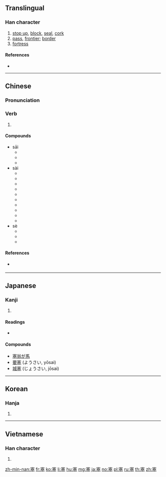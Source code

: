 ==Translingual==

===Han character===
{{Han char|rn=32|rad=土|as=10|sn=13|four=30104|canj=JTCG|ids=⿱𡨄土}}

# [[stop up]], [[block]], [[seal]], [[cork]]
# [[pass]], [[frontier]]; [[border]]
# [[fortress]]

====References====
* {{Han ref|kx=0236.090|dkj=05349|dj=0474.020|hdz=10475.010|uh=585E|ud=22622|bh=B6EB|bd=46827}}

----

==Chinese==
{{zh-forms}}

===Pronunciation===
{{zh-pron
|m=sāi,sài,sè
|c=coi3,sak1
|mn=sat/sài
|mc=y
|oc=y
|ma=Zh-sai.ogg
|cat=v,n
}}

===Verb===
{{zh-verb}}

# {{rfdef|lang=zh}}

====Compounds====
* sāi
** {{zh-l|塞車}}
** {{zh-l|塞牙}}
** {{zh-l|塞子}}
* sài
** {{zh-l|塞北}}
** {{zh-l|塞爾維亞}}
** {{zh-l|塞拉利昂}}
** {{zh-l|塞納河}}
** {{zh-l|塞內加爾}}
** {{zh-l|塞浦路斯}}
** {{zh-l|塞舌爾}}
** {{zh-l|塞外}}
** {{zh-l|塞維利亞}}
** {{zh-l|塞翁失馬}}
* sè
** {{zh-l|塞擦音}}
** {{zh-l|塞音}}
** {{zh-l|塞責}}

====References====
* {{qual|Min Nan}} {{thcwd|9387}}

----

==Japanese==

===Kanji===
{{ja-kanji|grade=c|rs=土10}}

# {{defn|lang=ja|sort=土10}}

====Readings====
* {{ja-readings|on=[[そく]] (soku), [[さい]] (sai)|kun=[[ふさぐ]] (fusagu), [[みちる]] (michiru), [[とりで]] (toride)}}

====Compounds====
* [[塞翁が馬]]
* [[要塞]] (ようさい, yōsai)
* [[城塞]] (じょうさい, jōsai)

----

==Korean==

===Hanja===
{{ko-hanja|hangeul=[[새]], [[색]]|rv=sae, saek|mr=sae, saek|y=say, sayk}}

# {{defn|lang=ko|sort=土10}}

----

==Vietnamese==

===Han character===
{{vi-hantu|[[tắc]], [[tái]]|rs=土10}}

# {{defn|lang=vi|sort=土10}}

[[zh-min-nan:塞]]
[[fr:塞]]
[[ko:塞]]
[[li:塞]]
[[hu:塞]]
[[mg:塞]]
[[ja:塞]]
[[no:塞]]
[[pl:塞]]
[[ru:塞]]
[[th:塞]]
[[zh:塞]]